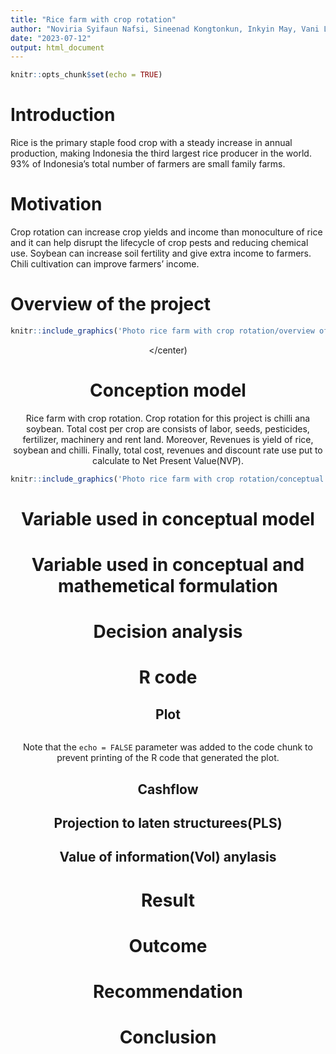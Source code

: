 ```yaml
---
title: "Rice farm with crop rotation"
author: "Noviria Syifaun Nafsi, Sineenad Kongtonkun, Inkyin May, Vani Lian"
date: "2023-07-12"
output: html_document
---
```


```r
knitr::opts_chunk$set(echo = TRUE)
```

# Introduction

Rice is the primary staple food crop with a steady increase in annual production, making Indonesia the third largest rice producer in the world. 93% of Indonesia’s total number of farmers are small family farms.

# Motivation

Crop rotation can increase crop yields and income than monoculture of rice and it can help disrupt the lifecycle of crop pests and reducing chemical use. Soybean can increase soil fertility and give extra income to farmers. Chili cultivation can improve farmers' income.



# Overview of the project

<center>
```r
knitr::include_graphics('Photo rice farm with crop rotation/overview of the project.png')
```
</center)


# Conception model 

Rice farm with crop rotation. Crop rotation for this project is chilli ana soybean. Total cost per crop are consists of labor, seeds, pesticides, fertilizer, machinery and rent land. Moreover, Revenues is yield of rice, soybean and chilli. Finally, total cost, revenues and discount rate use put to calculate to Net Present Value(NVP).


```r
knitr::include_graphics('Photo rice farm with crop rotation/conceptual model.png')
```


# Variable used in conceptual model

# Variable used in conceptual and mathemetical formulation

# Decision analysis

# R code

## Plot


```r

```
Note that the `echo = FALSE` parameter was added to the code chunk to prevent printing of the R code that generated the plot.

## Cashflow

## Projection to laten structurees(PLS)

## Value of information(Vol) anylasis

# Result

# Outcome

# Recommendation

# Conclusion





